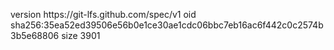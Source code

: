 version https://git-lfs.github.com/spec/v1
oid sha256:35ea52ed39506e56b0e1ce30ae1cdc06bbc7eb16ac6f442c0c2574b3b5e68806
size 3901
